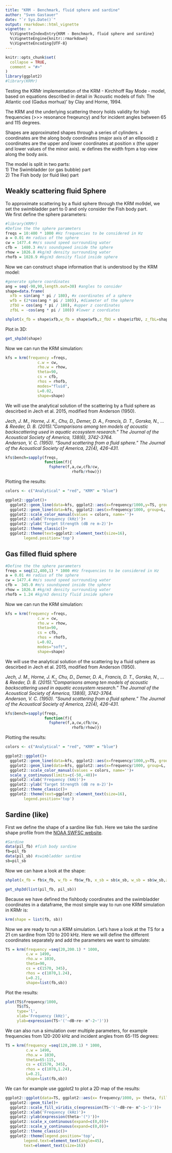 ---
title: "KRM - Benchmark, fluid sphere and sardine"
author: "Sven Gastauer"
date: "`r Sys.Date()`"
output: rmarkdown::html_vignette
vignette: >
  %\VignetteIndexEntry{KRM - Benchmark, fluid sphere and sardine}
  %\VignetteEngine{knitr::rmarkdown}
  %\VignetteEncoding{UTF-8}
---

```{r setup, include = FALSE}
knitr::opts_chunk$set(
  collapse = TRUE,
  comment = "#>"
)
library(ggplot2)
#library(KRMr)
```

Testing the KRMr implementation of the KRM - Kirchhoff Ray Mode - model, based on equations described in detail in 'Acoustic models of fish: The Atlantic cod (Gadus morhua)' by Clay and Horne, 1994.  

The KRM and the underlying scattering theory holds validity for high frequencies (>>> resonance freqeuncy) and for incident angles between 65 and 115 degrees.  

Shapes are approximated shapes through a series of cylinders. x coordinates are the along body coordinates (major axis of an ellipsoid) z coordinates are the upper and lower coordinates at position x (the upper and lower values of the minor axis). w defines the width frpm a top view along the body axis.  

The model is split in two parts:  
1) The Swimbladder (or gas bubble) part  
2) The Fish body (or fluid like) part

## Weakly scattering fluid Sphere
To approximate scattering by a fluid sphere through the KRM mo9del, we set the swimbladder part to 0 and only consider the Fish body part.  
We first define the sphere parameters:  

```{r wfs_parameters}
#library(KRMr)
#Define the the sphere parameters
freqs = 10:400 * 1000 #Hz frequencies to be considered in Hz
a = 0.01 #m radius of the sphere
cw = 1477.4 #m/s sound speed surrounding water
cfb =  1480.3 #m/s soundspeed inside the sphere
rhow = 1026.8 #kg/m3 density surrounding water
rhofb = 1028.9 #kg/m3 density fluid inside sphere

```

Now we can construct shape information that is understood by the KRM model:  

```{r Generate_Sphere_shape, fig.width=7,fig.height=6}
#generate sphere coordinates
ang = seq(-90,90,length.out=30) #angles to consider
shape=data.frame(
  xfb = sin(ang * pi / 180), #x coordinates of a sphere
  wfb = (2*cos(ang * pi / 180)), #diameter of the sphere
  zfbU = cos(ang * pi / 180), #upper z coordinates
  zfbL = -cos(ang * pi / 180)) #lower z coordiates

shplot(x_fb = shape$xfb,w_fb = shape$wfb,z_fbU = shape$zfbU, z_fbL=shape$zfbL)

```

Plot in 3D:
```{r}
get_shp3d(shape)
```
Now we can run the KRM simulation:  

```{r KRM_simulation_wfs}
kfs = krm(frequency =freqs,
              c.w = cw,
              rho.w = rhow,
              theta=90,
              cs = cfb,
              rhos = rhofb,
              modes="fluid",
              L=0.02,
              shape=shape)
```


We will use the analytical solution of the scattering by a fluid sphere as descirbed in Jech et al. 2015, modified from Anderson (1950).

*Jech, J. M., Horne, J. K., Chu, D., Demer, D. A., Francis, D. T., Gorska, N., ... & Reeder, D. B. (2015)."Comparisons among ten models of acoustic backscattering used in aquatic ecosystem research." The Journal of the Acoustical Society of America, 138(6), 3742-3764.  
Anderson, V. C. (1950). "Sound scattering from a fluid sphere." The Journal of the Acoustical Society of America, 22(4), 426-431.*

```{r Analytical_Sphere_wfs}
kfs$bench=sapply(freqs,
                 function(f){
                   fsphere(f,a,cw,cfb/cw,
                             rhofb/rhow)})
```


Plotting the results:  

```{r wfs_results, fig.width=7,fig.height=6}
colors <- c("Analytical" = "red", "KRM" = "blue")

ggplot2::ggplot()+
  ggplot2::geom_line(data=kfs, ggplot2::aes(x=frequency/1000,y=TS, group=L,col='KRM'),lwd=1)+
  ggplot2::geom_line(data=kfs, ggplot2::aes(x=frequency/1000, group=L, y=bench,col='Analytical'), lty=2,lwd=1)+
  ggplot2::scale_color_manual(values = colors, name='')+
  ggplot2::xlab('Frequency (kHz)')+
  ggplot2::ylab('Target Strength (dB re m-2)')+
  ggplot2::theme_classic()+
  ggplot2::theme(text=ggplot2::element_text(size=16),
        legend.position='top')

```

## Gas filled fluid sphere

```{r gfs_parameters}

#Define the the sphere parameters
freqs = seq(12,400,1) * 1000 #Hz frequencies to be considered in Hz
a = 0.01 #m radius of the sphere
cw = 1477.4 #m/s sound speed surrounding water
cfb =  345.0 #m/s soundspeed inside the sphere
rhow = 1026.8 #kg/m3 density surrounding water
rhofb = 1.24 #kg/m3 density fluid inside sphere

```


Now we can run the KRM simulation:  

```{r KRM_simulation_gfs}
kfs = krm(frequency =freqs,
              c.w = cw,
              rho.w = rhow,
              theta=90,
              cs = cfb,
              rhos = rhofb,
              L=0.02,
              modes="soft",
              shape=shape)
```


We will use the analytical solution of the scattering by a fluid sphere as descirbed in Jech et al. 2015, modified from Anderson (1950).

*Jech, J. M., Horne, J. K., Chu, D., Demer, D. A., Francis, D. T., Gorska, N., ... & Reeder, D. B. (2015)."Comparisons among ten models of acoustic backscattering used in aquatic ecosystem research." The Journal of the Acoustical Society of America, 138(6), 3742-3764.  
Anderson, V. C. (1950). "Sound scattering from a fluid sphere." The Journal of the Acoustical Society of America, 22(4), 426-431.*

```{r Analytical_Sphere_gfs}
kfs$bench=sapply(freqs,
                 function(f){
                   fsphere(f,a,cw,cfb/cw,
                             rhofb/rhow)})
```


Plotting the results:  

```{r gfs_results, fig.width=7,fig.height=6}
colors <- c("Analytical" = "red", "KRM" = "blue")

ggplot2::ggplot()+
  ggplot2::geom_line(data=kfs, ggplot2::aes(x=frequency/1000,y=TS, group=L,col='KRM'),lwd=1)+
  ggplot2::geom_line(data=kfs, ggplot2::aes(x=frequency/1000, group=L, y=bench,col='Analytical'), lty=2,lwd=1)+
  ggplot2::scale_color_manual(values = colors, name='')+
  scale_y_continuous(limits=c(-50,-40))+
  ggplot2::xlab('Frequency (kHz)')+
  ggplot2::ylab('Target Strength (dB re m-2)')+
  ggplot2::theme_classic()+
  ggplot2::theme(text=ggplot2::element_text(size=16),
        legend.position='top')

```

## Sardine (like)

First we define the shape of a sardine like fish. Here we take the sardine shape profile from the [NOAA SWFSC website](https://swfscdata.nmfs.noaa.gov/AST/KRM/krm.html).  

```{r}
#Sardine
data(pil_fb) #fish body sardine
fb=pil_fb
data(pil_sb) #swimbladder sardine
sb=pil_sb
```

Now we can have a look at the shape:  
```{r fig.width=7,fig.height=3}
shplot(x_fb = fb$x_fb, w_fb = fb$w_fb, x_sb = sb$x_sb, w_sb = sb$w_sb,z_fbU = fb$z_fbU,z_fbL = fb$z_fbL,z_sbU = sb$z_sbU,z_sbL = sb$z_sbL)
```

```{r fig.width=7,fig.height=4}
get_shp3d(list(pil_fb, pil_sb))
```
Because we have defined the fishbody coordinates and the swimbladder coordinates in a dataframe, the most simple way to run one KRM simulation in KRMr is:

```{r}
krm(shape = list(fb, sb))
```


Now we are ready to run a KRM simulation. Let's have a look at the TS for a 21 cm sardine from 120 to 200 kHz. Here we will define the different coordinates separately and add the parameters we want to simulate:  

```{r}
TS = krm(frequency =seq(20,200.1) * 1000,
         c.w = 1490,
         rho.w = 1030,
         theta=90,
         cs = c(1570, 345),
         rhos = c(1070,1.24),
         L=0.21,
         shape=list(fb,sb))
```


Plot the results:

```{r fig.width=7,fig.height=3}
plot(TS$frequency/1000, 
     TS$TS, 
     type='l',
     xlab='Frequency (kHz)', 
     ylab=expression(TS~'('~dB~re~ m^-2~')'))
```

We can also run a simulation over multiple parameters, for example frequencies from 120-200 kHz and incident angles from 65-115 degrees:  

```{r}
TS = krm(frequency =seq(120,200.1) * 1000,
         c.w = 1490,
         rho.w = 1030,
         theta=65:115,
         cs = c(1570, 345),
         rhos = c(1070,1.24),
         L=0.21,
         shape=list(fb,sb))
```


We can for example use ggplot2 to plot a 2D map of the results:

```{r , fig.width=7,fig.height=6}
ggplot2::ggplot(data=TS, ggplot2::aes(x= frequency/1000, y= theta, fill=TS))+
  ggplot2::geom_tile()+
  ggplot2::scale_fill_viridis_c(expression(TS~'('~dB~re~ m^-1~')'))+
  ggplot2::xlab('Frequency (kHz)')+
  ggplot2::ylab(expression(theta~'(°)'))+
  ggplot2::scale_x_continuous(expand=c(0,0))+
  ggplot2::scale_y_continuous(expand=c(0,0))+
  ggplot2::theme_classic()+
  ggplot2::theme(legend.position='top',
        legend.text=element_text(angle=45),
        text=element_text(size=16))
```
